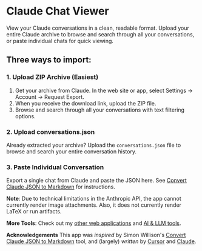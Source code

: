 # Claude Chat Viewer

View your Claude conversations in a clean, readable format. Upload your entire Claude archive to browse and search through all your conversations, or paste individual chats for quick viewing.

## Three ways to import:

### 1. Upload ZIP Archive (Easiest)
1. Get your archive from Claude. In the web site or app, select Settings → Account → Request Export.
2. When you receive the download link, upload the ZIP file.
3. Browse and search through all your conversations with text filtering options.

### 2. Upload conversations.json
Already extracted your archive? Upload the `conversations.json` file to browse and search your entire conversation history.

### 3. Paste Individual Conversation
Export a single chat from Claude and paste the JSON here.
See [Convert Claude JSON to Markdown] for instructions.

**Note**: Due to technical limitations in the Anthropic API, the app cannot
currently render image attachments. Also, it does not currently render LaTeX or
run artifacts.

**More Tools**: Check out my [other web applications](https://osteele.com/software/web-apps/) and [AI & LLM tools](https://osteele.com/topics/ai).

**Acknowledgements** This app was *inspired* by Simon Willison's [Convert Claude JSON to Markdown]
tool, and (largely) *written* by [Cursor](https://cursor.com) and
[Claude](https://anthropic.com).

[Convert Claude JSON to Markdown]: https://observablehq.com/@simonw/convert-claude-json-to-markdown
